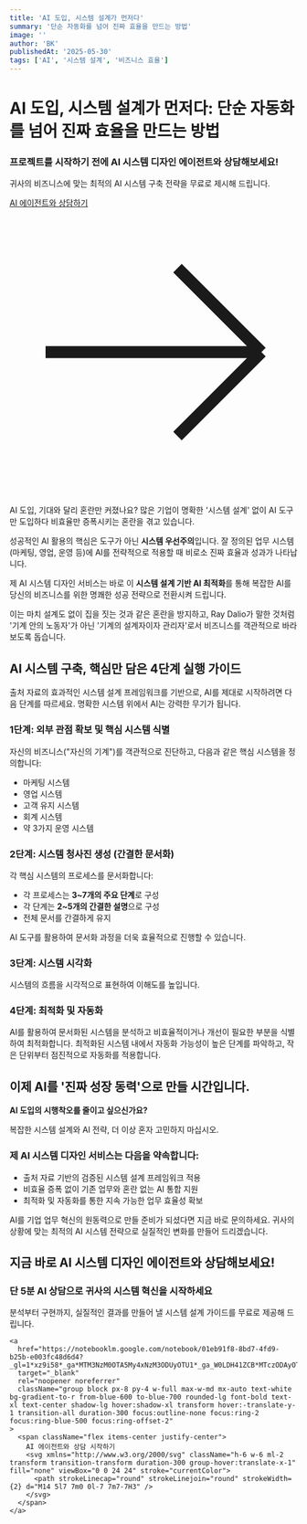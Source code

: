 ```yaml
---
title: 'AI 도입, 시스템 설계가 먼저다'
summary: '단순 자동화를 넘어 진짜 효율을 만드는 방법'
image: ''
author: 'BK'
publishedAt: '2025-05-30'
tags: ['AI', '시스템 설계', '비즈니스 효율']
---
```


# AI 도입, 시스템 설계가 먼저다: 단순 자동화를 넘어 진짜 효율을 만드는 방법

<div className="mb-12 mt-8 p-6 bg-gradient-to-r from-blue-50 to-indigo-50 rounded-xl shadow-md border border-blue-200 transform transition-all duration-500 hover:shadow-lg hover:border-blue-300">
  <div className="flex flex-col md:flex-row md:items-center md:justify-between gap-6">
    <div className="md:flex-1">
      <h3 className="text-xl md:text-2xl font-bold text-blue-800 mb-3">프로젝트를 시작하기 전에 AI 시스템 디자인 에이전트와 상담해보세요!</h3>
      <p className="text-blue-700 mb-4 text-base md:text-lg">귀사의 비즈니스에 맞는 최적의 AI 시스템 구축 전략을 무료로 제시해 드립니다.</p>
    </div>
    <div className="md:flex-shrink-0">
      <a
        href="https://notebooklm.google.com/notebook/01eb91f8-8bd7-4fd9-b25b-e003fc48d6d4?_gl=1*xz9i58*_ga*MTM3NzM0OTA5My4xNzM3ODUyOTU1*_ga_W0LDH41ZCB*MTczODAyOTgxNi4zLjAuMTczODAyOTgxNi42MC4wLjA."
        target="_blank"
        rel="noopener noreferrer"
        className="group block w-full md:w-auto px-6 py-3 text-white bg-gradient-to-r from-blue-600 to-blue-700 rounded-lg font-bold text-lg text-center shadow-md hover:shadow-lg transform hover:-translate-y-1 transition-all duration-300 focus:outline-none focus:ring-2 focus:ring-blue-500 focus:ring-offset-2"
      >
        <span className="flex items-center justify-center">
          AI 에이전트와 상담하기
          <svg xmlns="http://www.w3.org/2000/svg" className="h-5 w-5 ml-2 transform transition-transform duration-300 group-hover:translate-x-1" fill="none" viewBox="0 0 24 24" stroke="currentColor">
            <path strokeLinecap="round" strokeLinejoin="round" strokeWidth={2} d="M14 5l7 7m0 0l-7 7m7-7H3" />
          </svg>
        </span>
      </a>
    </div>
  </div>
</div>

AI 도입, 기대와 달리 혼란만 커졌나요? 많은 기업이 명확한 '시스템 설계' 없이 AI 도구만 도입하다 비효율만 증폭시키는 혼란을 겪고 있습니다. 

성공적인 AI 활용의 핵심은 도구가 아닌 **시스템 우선주의**입니다. 잘 정의된 업무 시스템(마케팅, 영업, 운영 등)에 AI를 전략적으로 적용할 때 비로소 진짜 효율과 성과가 나타납니다.

제 AI 시스템 디자인 서비스는 바로 이 **시스템 설계 기반 AI 최적화**를 통해 복잡한 AI를 당신의 비즈니스를 위한 명쾌한 성공 전략으로 전환시켜 드립니다. 

이는 마치 설계도 없이 집을 짓는 것과 같은 혼란을 방지하고, Ray Dalio가 말한 것처럼 '기계 안의 노동자'가 아닌 '기계의 설계자이자 관리자'로서 비즈니스를 객관적으로 바라보도록 돕습니다.

## AI 시스템 구축, 핵심만 담은 4단계 실행 가이드

출처 자료의 효과적인 시스템 설계 프레임워크를 기반으로, AI를 제대로 시작하려면 다음 단계를 따르세요. 명확한 시스템 위에서 AI는 강력한 무기가 됩니다.

### 1단계: 외부 관점 확보 및 핵심 시스템 식별

자신의 비즈니스("자신의 기계")를 객관적으로 진단하고, 다음과 같은 핵심 시스템을 정의합니다:
- 마케팅 시스템
- 영업 시스템
- 고객 유지 시스템
- 회계 시스템
- 약 3가지 운영 시스템

### 2단계: 시스템 청사진 생성 (간결한 문서화)

각 핵심 시스템의 프로세스를 문서화합니다:
- 각 프로세스는 **3~7개의 주요 단계**로 구성
- 각 단계는 **2~5개의 간결한 설명**으로 구성
- 전체 문서를 간결하게 유지

AI 도구를 활용하여 문서화 과정을 더욱 효율적으로 진행할 수 있습니다.

### 3단계: 시스템 시각화

시스템의 흐름을 시각적으로 표현하여 이해도를 높입니다.

### 4단계: 최적화 및 자동화

AI를 활용하여 문서화된 시스템을 분석하고 비효율적이거나 개선이 필요한 부분을 식별하여 최적화합니다. 최적화된 시스템 내에서 자동화 가능성이 높은 단계를 파악하고, 작은 단위부터 점진적으로 자동화를 적용합니다.

## 이제 AI를 '진짜 성장 동력'으로 만들 시간입니다.

**AI 도입의 시행착오를 줄이고 싶으신가요?** 

복잡한 시스템 설계와 AI 전략, 더 이상 혼자 고민하지 마십시오.

### 제 AI 시스템 디자인 서비스는 다음을 약속합니다:

- 출처 자료 기반의 검증된 시스템 설계 프레임워크 적용
- 비효율 증폭 없이 기존 업무와 혼란 없는 AI 통합 지원
- 최적화 및 자동화를 통한 지속 가능한 업무 효율성 확보

AI를 기업 업무 혁신의 원동력으로 만들 준비가 되셨다면 지금 바로 문의하세요. 귀사의 상황에 맞는 최적의 AI 시스템 전략으로 실질적인 변화를 만들어 드리겠습니다.

## 지금 바로 AI 시스템 디자인 에이전트와 상담해보세요!

<div className="mb-16 mt-8 p-6 bg-gradient-to-r from-blue-50 to-indigo-50 rounded-xl shadow-md border border-blue-200 transform transition-all duration-500 hover:shadow-lg hover:border-blue-300">
  <div className="flex flex-col items-center text-center">
    <h3 className="text-2xl font-bold text-blue-800 mb-4">단 5분 AI 상담으로 귀사의 시스템 혁신을 시작하세요</h3>
    <p className="text-blue-700 mb-6 text-lg max-w-xl mx-auto">분석부터 구현까지, 실질적인 결과를 만들어 낼 시스템 설계 가이드를 무료로 제공해 드립니다.</p>
    
    <a
      href="https://notebooklm.google.com/notebook/01eb91f8-8bd7-4fd9-b25b-e003fc48d6d4?_gl=1*xz9i58*_ga*MTM3NzM0OTA5My4xNzM3ODUyOTU1*_ga_W0LDH41ZCB*MTczODAyOTgxNi4zLjAuMTczODAyOTgxNi42MC4wLjA."
      target="_blank"
      rel="noopener noreferrer"
      className="group block px-8 py-4 w-full max-w-md mx-auto text-white bg-gradient-to-r from-blue-600 to-blue-700 rounded-lg font-bold text-xl text-center shadow-lg hover:shadow-xl transform hover:-translate-y-1 transition-all duration-300 focus:outline-none focus:ring-2 focus:ring-blue-500 focus:ring-offset-2"
    >
      <span className="flex items-center justify-center">
        AI 에이전트와 상담 시작하기
        <svg xmlns="http://www.w3.org/2000/svg" className="h-6 w-6 ml-2 transform transition-transform duration-300 group-hover:translate-x-1" fill="none" viewBox="0 0 24 24" stroke="currentColor">
          <path strokeLinecap="round" strokeLinejoin="round" strokeWidth={2} d="M14 5l7 7m0 0l-7 7m7-7H3" />
        </svg>
      </span>
    </a>
  </div>
</div>

